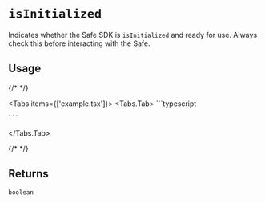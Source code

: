 
# `isInitialized`

Indicates whether the Safe SDK is `isInitialized` and ready for use. Always check this before interacting with the Safe.

## Usage

{/* <!-- vale off --> */}

<Tabs items={['example.tsx']}>
  <Tabs.Tab>
    ```typescript

    ```
  </Tabs.Tab>
</Tabs>

{/* <!-- vale on --> */}

## Returns

`boolean`
